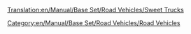 [[Translation:en/Manual/Base Set/Road Vehicles/Sweet Trucks]]

{{en/RoadVehicle|name     = MightyMover Sweet Truck
  |img      = en/Manual/Base Set/Road Vehicles/MightyMover Sweet.png
  |price    = £4,797 ($9,594)
  |speed    = 30 mph (48 km/h)
  |annual   = £421 ($842)
  |designed = 1936
  |life     = 15
  |capacity = 17 bags of [[en/Manual/Base Set/Cargos/Sweets]]
}}
{{en/RoadVehicle|name     = Powernaught Sweet Truck
  |img      = en/Manual/Base Set/Road Vehicles/Powernaught Sweet.png
  |price    = £6,027 ($12,054)
  |speed    = 55 mph (88 km/h)
  |annual   = £787 ($1,574)
  |designed = 1979
  |life     = 15
  |capacity = 19 bags of [[en/Manual/Base Set/Cargos/Sweets]]
}}
{{en/RoadVehicle|name     = Wizzowow Sweet Truck
  |img      = en/Manual/Base Set/Road Vehicles/Wizzow Sweet.png
  |price    = £6,437 ($12,874)
  |speed    = 70 mph (112 km/h)
  |annual   = £1,125 ($2,250)
  |designed = 2017
  |life     = 15
  |capacity = 22 bags of [[en/Manual/Base Set/Cargos/Sweets]]
}}
[[Category:en/Manual/Base Set/Road Vehicles/Road Vehicles]]